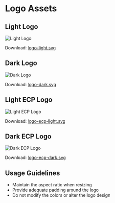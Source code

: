 # Logo Assets

## Light Logo

<div className="flex justify-start">
  <div className="bg-white rounded p-2">
    <img src="/logo-light.svg" alt="Light Logo" width={48} height={48} />
  </div>
</div>

Download: <a href="/logo-light.svg" className="vocs_Anchor vocs_Link vocs_Link_accent_underlined" target="_blank">logo-light.svg</a>

## Dark Logo

<div className="flex justify-start">
  <div className="bg-black rounded p-2">
    <img src="/logo-dark.svg" alt="Dark Logo" width={48} height={48} />
  </div>
</div>

Download: <a href="/logo-dark.svg" className="vocs_Anchor vocs_Link vocs_Link_accent_underlined" target="_blank">logo-dark.svg</a>

## Light ECP Logo

<div className="flex justify-start">
  <div className="bg-white rounded p-2">
    <img
      src="/logo-ecp-light.svg"
      alt="Light ECP Logo"
      width={96}
      height={36}
    />
  </div>
</div>

Download: <a href="/logo-ecp-light.svg" className="vocs_Anchor vocs_Link vocs_Link_accent_underlined" target="_blank">logo-ecp-light.svg</a>

## Dark ECP Logo

<div className="flex justify-start">
  <div className="bg-black rounded p-2">
    <img src="/logo-ecp-dark.svg" alt="Dark ECP Logo" width={96} height={36} />
  </div>
</div>

Download: <a href="/logo-ecp-dark.svg" className="vocs_Anchor vocs_Link vocs_Link_accent_underlined" target="_blank">logo-ecp-dark.svg</a>

## Usage Guidelines

- Maintain the aspect ratio when resizing
- Provide adequate padding around the logo
- Do not modify the colors or alter the logo design
